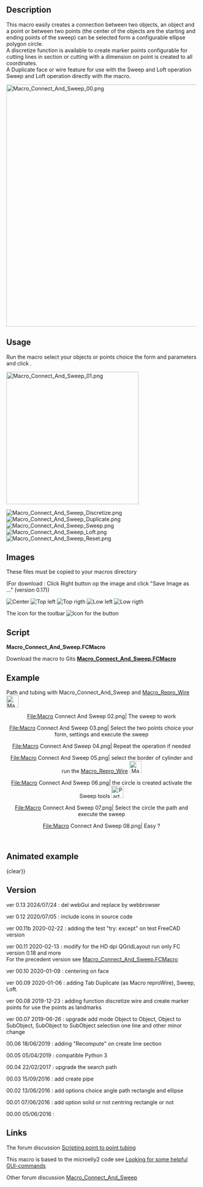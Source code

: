 <languages/>
<translate>
<!--T:1-->
{{Macro
|Name= Macro Connect And Sweep
|Icon=Macro_Connect_And_Sweep.png
|Description={{ColoredText|#ff0000|#ffffff|New version GUI modifyed for the HD dpi (QGridLayout) run only FC version 0.18 and more (PySide2 Qt5)}} <br/> <br/> This macro easily creates a connection between two objects, an object and a point or between two points or on wire selected (the center of the objects are the starting and ending points of the sweep) can be selected form a configurable ellipse polygon circle.<br/>A discretize function is available to create marker points configurable for cutting lines in section or cutting with a dimension on point is created to all coordinates.<br/>A Duplicate face or wire feature for use with the Sweep and Loft operation<br/>Sweep and Loft operation directly with the macro.<br/>Centring the beam on face<br/>
|Author=Mario52
|Version=0.13
|Date=2024-07-21
|FCVersion=0.18 and more
|Download=[https://www.freecadweb.org/wiki/images/c/c9/Macro_Connect_And_Sweep.png ToolBar Icon]<br/>
}}

<!--T:2-->
==Description==
This macro easily creates a connection between two objects, an object and a point or between two points (the center of the objects are the starting and ending points of the sweep) can be selected form a configurable ellipse polygon circle.<br/>A discretize function is available to create marker points configurable for cutting lines in section or cutting with a dimension on point is created to all coordinates.<br/>A Duplicate face or wire feature for use with the Sweep and Loft operation<br/>Sweep and Loft operation directly with the macro.

</translate>
{{Codeextralink|https://gist.githubusercontent.com/mario52a/3ec67a3711202dab69592ce53b938924/raw/984cd58c1d64dd391062025cfa82a698c7268e66/Macro_Connect_And_Sweep.FCMacro}}
<translate>

</translate>
[[File:Macro_Connect_And_Sweep_00.png|640px]]
<translate>
<!--T:3-->
{{Caption|Macro_Connect_And_Sweep}}

<!--T:4-->
==Usage==
Run the macro select your objects or points choice the form and parameters and click {{KEY|Create}}.

<!--T:23-->
[[File:Macro_Connect_And_Sweep_01.png|350px]]
{{Caption|Macro_Connect_And_Sweep}}
</translate>

[[File:Macro_Connect_And_Sweep_Discretize.png]]
{{Caption|Discretize}}
[[File:Macro_Connect_And_Sweep_Duplicate.png]]
{{Caption|Duplicate}}
[[File:Macro_Connect_And_Sweep_Sweep.png]]
{{Caption|Sweep}}
[[File:Macro_Connect_And_Sweep_Loft.png]]
{{Caption|Loft}}
[[File:Macro_Connect_And_Sweep_Reset.png]]
{{Caption|Reset}}

<translate>
<!--T:12-->
==Images==
These files must be copied to your macros directory

<!--T:13-->
(For download : Click Right button op the image and click "Save Image as ..." (version 0.17))

</translate>
[[File:Macro_Connect_And_Sweep_CE.png|Center]]  [[File:Macro_Connect_And_Sweep_TL.png|Top left]] [[File:Macro_Connect_And_Sweep_TR.png|Top rigth]]  [[File:Macro_Connect_And_Sweep_LL.png|Low left]]  [[File:Macro_Connect_And_Sweep_LR.png|Low rigth]]

<translate>
<!--T:14-->
The icon for the toolbar [[File:Macro_Connect_And_Sweep.png|Icon for the button]]
</translate>
<translate>
<!--T:5-->
==Script==
''' Macro_Connect_And_Sweep.FCMacro''' 

<!--T:21-->
Download the macro to Gits [https://gist.github.com/mario52a/3ec67a3711202dab69592ce53b938924 ''' Macro_Connect_And_Sweep.FCMacro''']

<!--T:15-->
==Example==
Path and tubing with Macro_Connect_And_Sweep and [http://www.freecadweb.org/wiki/index.php?title=Macro_Repro_Wire Macro_Repro_Wire] [[File:Macro_ReproWire.png|32px]]
</translate>

<center>
<gallery widths="400" heights="300">
File:Macro Connect And Sweep 02.png| The sweep to work
</gallery>
</center>
<center>
<gallery widths="400" heights="300">
<translate>
<!--T:16-->
File:Macro Connect And Sweep 03.png| Select the two points choice your form, settings and execute the sweep
</translate>
</gallery>
</center>
<center>
<gallery widths="400" heights="300">
File:Macro Connect And Sweep 04.png| Repeat the operation if needed 
</gallery>
</center>
<center>
<gallery widths="400" heights="300">
<translate>
<!--T:17-->
File:Macro Connect And Sweep 05.png| select the border of cylinder and run the [[Macro_Repro_Wire|Macro_Repro_Wire]] [[File:Macro_ReproWire.png|32px]]
</translate>
</gallery>
</center>
<center>
<gallery widths="400" heights="300">
<translate>
<!--T:18-->
File:Macro Connect And Sweep 06.png| the circle is created activate the Sweep tools [[File:Part_Sweep.png|32px]]
</translate>
</gallery>
</center>
<center>
<gallery widths="400" heights="300">
<translate>
<!--T:19-->
File:Macro Connect And Sweep 07.png| Select the circle the path and execute the sweep
</translate>
</gallery>
</center>
<center>
<gallery widths="400" heights="300">
File:Macro Connect And Sweep 08.png| Easy ?
</gallery>
</center>
<br />
<translate>
==Animated example== <!--T:27-->
</translate>

{{Caption|align=center|
[[File:Macro Connect And Sweep Sweep2.gif]]}}
{clear}}

{{Caption|align=center|
<translate>
<!--T:28-->
Object and Object, the connection boundBox center object 1 and boundBox center object 2
</translate>
[[File:Connect_And_Sweep_01_Object_Object.gif]]}}
{{clear}}

{{Caption|align=center|
<translate>
<!--T:29-->
Object SubObject, the connection boundBox center object 1 and boundBox center Subobject 1
</translate>
[[File:Connect_And_Sweept_02_Object_SubObject.gif]]}}
{{clear}}

{{Caption|align=center|
<translate>
<!--T:30-->
SubObject SubObject, the connection boundBox center Subobject 1 and boundBox center Subobject 2
</translate>
[[File:Connect_And_Sweep_03_SubObject_SubObject.gif]]}}
{{clear}}

{{Caption|align=center|
<translate>
<!--T:31-->
Connect And Sweep Direction one object selected or Subobject selected
</translate>
[[File:Connect And Sweep 4 Direction.gif]]}}
{{clear}}


{{Caption|align=center|
<translate>
<!--T:32-->
Detect Error of mode selection, if one error of selection is created the mode change to mode 3 and the mode 3 line is colored in orange
</translate>
[[File:Connect_And_Sweep_05_Detect_Error.gif]]}}
{{clear}}

<translate>
==Version== <!--T:6-->

<!--T:39-->
ver 0.13 2024/07/24 : del webGui and replace by webbrowser

<!--T:40-->
ver 0.12 2020/07/05 : include icons in source code

<!--T:38-->
ver 00.11b 2020-02-22 : adding the test "try:  except" on test FreeCAD version

<!--T:37-->
ver 00.11 2020-02-13 : modify for the HD dpi QGridLayout run only FC version 0.18 and more <br/> For the precedent version see [https://gist.githubusercontent.com/mario52a/3ec67a3711202dab69592ce53b938924/raw/b3554916e0dce63644a2d4d3f88ef114b5e1e390/Macro_Connect_And_Sweep.FCMacro Macro_Connect_And_Sweep.FCMacro]

<!--T:36-->
ver 00.10 2020-01-09 : centering on face

<!--T:35-->
ver 00.09 2020-01-06 : adding Tab Duplicate (as Macro reproWire), Sweep, Loft.

<!--T:34-->
ver 00.08 2019-12-23 : adding function discretize wire and create marker points for use the points as landmarks

<!--T:33-->
ver 00.07 2019-06-26 : upgrade add mode Object to Object, Object to SubObject, SubObject to SubObject selection one line and other minor change

<!--T:25-->
00.06 18/06/2019 : adding "Recompute" on create line section

<!--T:24-->
00.05 05/04/2019 : compatible Python 3

<!--T:22-->
00.04 22/02/2017 : upgrade the search path

<!--T:20-->
00.03 15/09/2016 : add create pipe 

<!--T:8-->
00.02 13/06/2016 : add options choice angle path rectangle and ellipse

<!--T:11-->
00.01 07/06/2016 : add option solid or not centring rectangle or not

<!--T:9-->
00.00 05/06/2016 :

</translate>
<translate>
<!--T:7-->
==Links==
The forum discussion [http://forum.freecadweb.org/viewtopic.php?f=22&t=15833 Scripting point to point tubing]

<!--T:10-->
This macro is based to the microelly2 code see [http://forum.freecadweb.org/viewtopic.php?t=7029#p56746 Looking for some helpful GUI-commands]

<!--T:26-->
Other forum discussion [https://forum.freecadweb.org/viewtopic.php?f=22&t=35432 Macro_Connect_And_Sweep]



</translate>
{{clear}}
